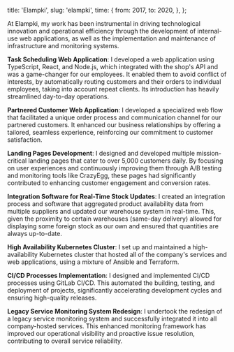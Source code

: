   title: 'Elampki',
  slug: 'elampki',
  time: {
    from: 2017,
    to: 2020,
  },
};

At Elampki, my work has been instrumental in driving technological innovation and operational efficiency through the development of internal-use web applications, as well as the implementation and maintenance of infrastructure and monitoring systems.

**Task Scheduling Web Application**: I developed a web application using TypeScript, React, and Node.js, which integrated with the shop's API and was a game-changer for our employees. It enabled them to avoid conflict of interests, by automatically routing customers and their orders to individual employees, taking into account repeat clients. Its introduction has heavily streamlined day-to-day operations.

**Partnered Customer Web Application**: I developed a specialized web flow that facilitated a unique order process and communication channel for our partnered customers. It enhanced our business relationships by offering a tailored, seamless experience, reinforcing our commitment to customer satisfaction.

**Landing Pages Development**: I designed and developed multiple mission-critical landing pages that cater to over 5,000 customers daily. By focusing on user experiences and continuously improving them through A/B testing and monitoring tools like CrazyEgg, these pages had significantly contributed to enhancing customer engagement and conversion rates.

**Integration Software for Real-Time Stock Updates**: I created an integration process and software that aggregated product availability data from multiple suppliers and updated our warehouse system in real-time. This, given the proximity to certain warehouses (same-day delivery) allowed for displaying some foreign stock as our own and ensured that quantities are always up-to-date.

**High Availability Kubernetes Cluster**: I set up and maintained a high-availability Kubernetes cluster that hosted all of the company's services and web applications, using a mixture of Ansible and Terraform.

**CI/CD Processes Implementation**: I designed and implemented CI/CD processes using GitLab CI/CD. This automated the building, testing, and deployment of projects, significantly accelerating development cycles and ensuring high-quality releases.

**Legacy Service Monitoring System Redesign**: I undertook the redesign of a legacy service monitoring system and successfully integrated it into all company-hosted services. This enhanced monitoring framework has improved our operational visibility and proactive issue resolution, contributing to overall service reliability.
